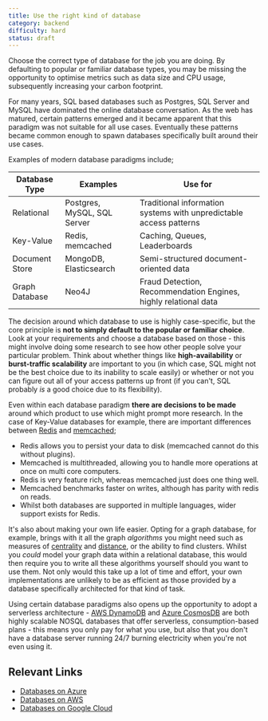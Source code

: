 ```yaml
---
title: Use the right kind of database
category: backend
difficulty: hard
status: draft
---
```


Choose the correct type of database for the job you are doing. By defaulting to popular or familiar database types, you may be missing the opportunity to optimise metrics such as data size and CPU usage, subsequently increasing your carbon footprint.

For many years, SQL based databases such as Postgres, SQL Server and MySQL have dominated the online database conversation. As the web has matured, certain patterns emerged and it became apparent that this paradigm was not suitable for all use cases. Eventually these patterns became common enough to spawn databases specifically built around their use cases.

Examples of modern database paradigms include;

| Database Type  | Examples                    | Use for                                                            |
| -------------- | --------------------------- | ------------------------------------------------------------------ |
| Relational     | Postgres, MySQL, SQL Server | Traditional information systems with unpredictable access patterns |
| Key-Value      | Redis, memcached            | Caching, Queues, Leaderboards                                      |
| Document Store | MongoDB, Elasticsearch      | Semi-structured document-oriented data                             |
| Graph Database | Neo4J                       | Fraud Detection, Recommendation Engines, highly relational data    |

The decision around which database to use is highly case-specific, but the core principle is **not to simply default to the popular or familiar choice**. Look at your requirements and choose a database based on those - this might involve doing some research to see how other people solve your particular problem. Think about whether things like **high-availability** or **burst-traffic scalability** are important to you (in which case, SQL might not be the best choice due to its inability to scale easily) or whether or not you can figure out all of your access patterns up front (if you can't, SQL probably _is_ a good choice due to its flexibility).

Even within each database paradigm **there are decisions to be made** around which product to use which might prompt more research. In the case of Key-Value databases for example, there are important differences between [Redis](https://en.wikipedia.org/wiki/Redis) and [memcached](https://en.wikipedia.org/wiki/Memcached);

- Redis allows you to persist your data to disk (memcached cannot do this without plugins).
- Memcached is multithreaded, allowing you to handle more operations at once on multi core computers.
- Redis is very feature rich, whereas memcached just does one thing well.
- Memcached benchmarks faster on writes, although has parity with redis on reads.
- Whilst both databases are supported in multiple languages, wider support exists for Redis.

It's also about making your own life easier. Opting for a graph database, for example, brings with it all the graph _algorithms_ you might need such as measures of [centrality](https://en.wikipedia.org/wiki/Centrality) and [distance](<https://en.wikipedia.org/wiki/Distance_(graph_theory)>), or the ability to find clusters. Whilst you _could_ model your graph data within a relational database, this would then require you to write all these algorithms yourself should you want to use them. Not only would this take up a lot of time and effort, your own implementations are unlikely to be as efficient as those provided by a database specifically architected for that kind of task.

Using certain database paradigms also opens up the opportunity to adopt a serverless architecture - [AWS DynamoDB](https://aws.amazon.com/dynamodb/) and [Azure CosmosDB](https://docs.microsoft.com/en-us/azure/cosmos-db/introduction) are both highly scalable NOSQL databases that offer serverless, consumption-based plans - this means you only pay for what you use, but also that you don't have a database server running 24/7 burning electricity when you're not even using it.

## Relevant Links

- [Databases on Azure](https://azure.microsoft.com/en-gb/product-categories/databases/)
- [Databases on AWS](https://aws.amazon.com/products/databases/)
- [Databases on Google Cloud](https://cloud.google.com/products/databases)
